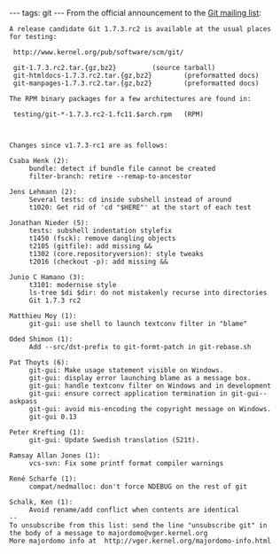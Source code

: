 ---
tags: git
---
From the official announcement to the [[Git mailing list]]:

<pre>A release candidate Git 1.7.3.rc2 is available at the usual places
for testing:

 http://www.kernel.org/pub/software/scm/git/

 git-1.7.3.rc2.tar.{gz,bz2}			(source tarball)
 git-htmldocs-1.7.3.rc2.tar.{gz,bz2}		(preformatted docs)
 git-manpages-1.7.3.rc2.tar.{gz,bz2}		(preformatted docs)

The RPM binary packages for a few architectures are found in:

 testing/git-*-1.7.3.rc2-1.fc11.$arch.rpm	(RPM)



Changes since v1.7.3-rc1 are as follows:

Csaba Henk (2):
     bundle: detect if bundle file cannot be created
     filter-branch: retire --remap-to-ancestor

Jens Lehmann (2):
     Several tests: cd inside subshell instead of around
     t1020: Get rid of 'cd "$HERE"' at the start of each test

Jonathan Nieder (5):
     tests: subshell indentation stylefix
     t1450 (fsck): remove dangling objects
     t2105 (gitfile): add missing &&
     t1302 (core.repositoryversion): style tweaks
     t2016 (checkout -p): add missing &&

Junio C Hamano (3):
     t3101: modernise style
     ls-tree $di $dir: do not mistakenly recurse into directories
     Git 1.7.3 rc2

Matthieu Moy (1):
     git-gui: use shell to launch textconv filter in "blame"

Oded Shimon (1):
     Add --src/dst-prefix to git-formt-patch in git-rebase.sh

Pat Thoyts (6):
     git-gui: Make usage statement visible on Windows.
     git-gui: display error launching blame as a message box.
     git-gui: handle textconv filter on Windows and in development
     git-gui: ensure correct application termination in git-gui--askpass
     git-gui: avoid mis-encoding the copyright message on Windows.
     git-gui 0.13

Peter Krefting (1):
     git-gui: Update Swedish translation (521t).

Ramsay Allan Jones (1):
     vcs-svn: Fix some printf format compiler warnings

René Scharfe (1):
     compat/nedmalloc: don't force NDEBUG on the rest of git

Schalk, Ken (1):
     Avoid rename/add conflict when contents are identical
--
To unsubscribe from this list: send the line "unsubscribe git" in
the body of a message to majordomo@vger.kernel.org
More majordomo info at  http://vger.kernel.org/majordomo-info.html</pre>
